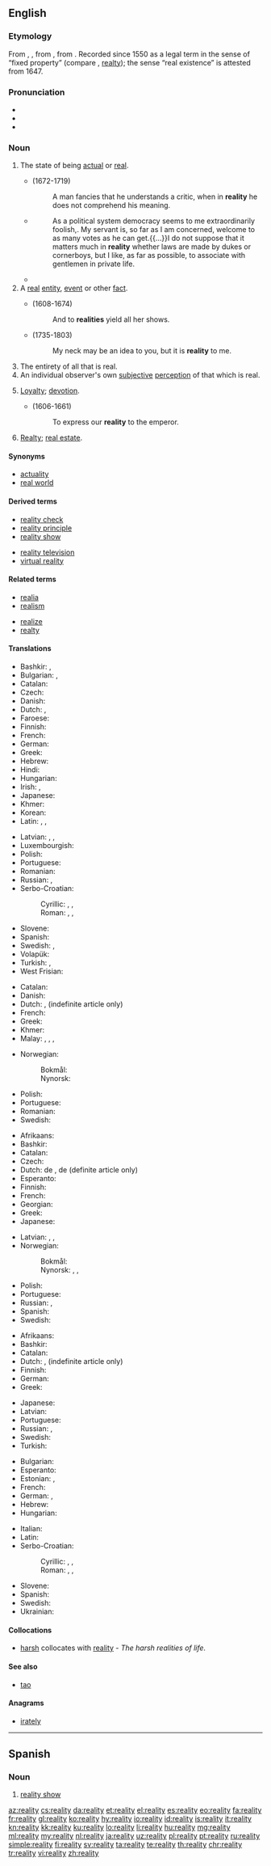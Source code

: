 ==English==

===Etymology===
{{defdate|circa 1540}} From {{etyl|fr|en}} {{m|fr|réalité||quality of being real}}, {{etyl|frm|en}} {{m|frm|realité||property, possession}}, from {{etyl|ML.|en}} {{m|la|realitas}}, from {{etyl|LL.|en}} {{m|la|realis||real}}. Recorded since 1550 as a legal term in the sense of “fixed property” (compare {{m|en|real estate}}, [[realty]]); the sense “real existence” is attested from 1647.

===Pronunciation===
* {{IPA|/riˈæləti/|[riˈæləɾi]|lang=en}}
* {{audio|en-us-reality.ogg|Audio (US)|lang=en}}
* {{rhymes|ælɪti|lang=en}}

===Noun===
{{en-noun|-|realities}}

#The state of being [[actual]] or [[real]].
#:{{ux|en|The '''reality''' of the crash scene on TV dawned upon him only when he saw the victim was no actor but his friend.}}
#*{{w|Joseph Addison}} (1672-1719)
#*:A man fancies that he understands a critic, when in '''reality''' he does not comprehend his meaning.
#*{{RQ:Brmnghm Gsmr|I|01}}
#*:As a political system democracy seems to me extraordinarily foolish,{{nb...}}. My servant is, so far as I am concerned, welcome to as many votes as he can get.{{...}}I do not suppose that it matters much in '''reality''' whether laws are made by dukes or cornerboys, but I like, as far as possible, to associate with gentlemen in private life.
#*{{quote-magazine|date=2013-06-07|author={{w|Joseph Stiglitz}}
|volume=188|issue=26|page=19|magazine={{w|The Guardian Weekly}}
|title=[http://www.guardian.co.uk/commentisfree/2013/may/27/globalisation-is-about-taxes-too Globalisation is about taxes too]
|passage=It is time the international community faced the '''reality''': we have an unmanageable, unfair, distortionary global tax regime. It is a tax system that is pivotal in creating the increasing inequality that marks most advanced countries today{{nb...}}.}}
#A [[real]] [[entity]], [[event]] or other [[fact]].
#:{{ux|en|The ultimate '''reality''' of life is that it ends in death.}}
#*{{w|John Milton}} (1608-1674)
#*:And to '''realities''' yield all her shows.
#*{{w|James Beattie}} (1735-1803)
#*:My neck may be an idea to you, but it is '''reality''' to me.
#The entirety of all that is real.
#An individual observer's own [[subjective]] [[perception]] of that which is real.
#{{lb|en|obsolete}} [[loyalty|Loyalty]]; [[devotion]].
#*{{w|Thomas Fuller}} (1606-1661)
#*:To express our '''reality''' to the emperor.
#{{lb|en|legal|obsolete}} [[realty|Realty]]; [[real estate]].

====Synonyms====
* [[actuality]]
* [[real world]]

====Derived terms====
{{top2}}
* [[reality check]]
* [[reality principle]]
* [[reality show]]
{{mid2}}
* [[reality television]]
* [[virtual reality]]
{{bottom}}

====Related terms====
{{top2}}
* [[realia]]
* [[realism]]
{{mid2}}
* [[realize]]
* [[realty]]
{{bottom}}

====Translations====
{{trans-top|state of being actual or real}}
* Bashkir: {{t|ba|ғәмәл}}, {{t|ba|ысынбарлыҡ}}
* Bulgarian: {{t+|bg|действи́телност|f|sc=Cyrl}}, {{t+|bg|реа́лност|f|sc=Cyrl}}
* Catalan: {{t|ca|realitat|f}}
* Czech: {{t+|cs|skutečnost|f}}
* Danish: {{t|da|virkelighed|c}}
* Dutch: {{t+|nl|werkelijkheid|f}}, {{t+|nl|realiteit|f}}
* Faroese: {{t|fo|veruleiki|m}}
* Finnish: {{t|fi|olemassaolo}}
* French: {{t-needed|fr}}
* German: {{t+|de|Wirklichkeit|f}}
* Greek: {{t+|el|πραγματικότητα|f}}
* Hebrew: {{t-needed|he}}
* Hindi: {{t|hi|सच्चाई|f|sc=Deva}}
* Hungarian: {{t-needed|hu}}
* Irish: {{t|ga|nithiúlacht|f}}, {{t|ga|réadúlacht|f}}
* Japanese: {{t+|ja|実在|tr=じつざい, jitsuzai}}
* Khmer: {{t|km|ការពិត|tr=kaa pɨt|sc=Khmr}}
* Korean: {{t-needed|ko}}
* Latin: {{t|la|natura}}, {{t|la|eventus}}, {{t+|la|veritas}}
{{trans-mid}}
* Latvian: {{t|lv|reālums|m}}, {{t|lv|reālība|f}}, {{t|lv|realitāte|f}}
* Luxembourgish: {{t|lb|Realitéit|f}}
* Polish: {{t+|pl|rzeczywistość|f}}
* Portuguese: {{t+|pt|realidade|f}}
* Romanian: {{t+|ro|realitate|f}}
* Russian: {{t+|ru|реа́льность|f}}, {{t+|ru|веще́ственность|f}}
* Serbo-Croatian:
*: Cyrillic: {{t|sh|стварност|f|sc=Cyrl}}, {{t|sh|реалност|f|sc=Cyrl}}, {{t|sh|јава|f|sc=Cyrl}}
*: Roman: {{t+|sh|stvarnost|f}}, {{t+|sh|realnost|f}}, {{t+|sh|java|f}}
* Slovene: {{t|sl|resničnost|f}}
* Spanish: {{t+|es|realidad|f}}
* Swedish: {{t+|sv|verklighet|c}}, {{t+|sv|realism|c}}
* Volapük: {{t-needed|vo}}
* Turkish: {{t+|tr|gerçek}}, {{t+|tr|hakikat}}
* West Frisian: {{t|fy|wierheid|c}}
{{trans-bottom}}

{{trans-top|a real entity, event etc.}}
* Catalan: {{t|ca|realitat|f}}
* Danish: {{t|da|realitet|c}}
* Dutch: {{t|nl|feitelijkheid|f}}, {{t+|nl|realiteit|f}} (indefinite article only)
* French: {{t-needed|fr}}
* Greek: {{t+|el|πραγματικότητα|f}}
* Khmer: {{t|km|ការពិត|tr=kaa pɨt|sc=Khmr}}
* Malay: {{t|ms|kenyataan}}, {{t|ms|hakikat}}, {{t|ms|realitet}}, {{t|ms|realiti}}
{{trans-mid}}
* Norwegian:
*: Bokmål: {{t|nb|realitet|m}}
*: Nynorsk: {{t|nn|realitet|m}}
* Polish: {{t+|pl|rzeczywistość|f}}
* Portuguese: {{t+|pt|realidade|f}}
* Romanian: {{t+|ro|realitate|f}}
* Swedish: {{t+|sv|realitet|c}}
{{trans-bottom}}

{{trans-top|entirety of all that is real}}
* Afrikaans: {{t|af|realiteit}}
* Bashkir: {{t|ba|ысынбарлыҡ}}
* Catalan: {{t|ca|realitat|f}}
* Czech: {{t+|cs|skutečnost|f}}
* Dutch: de {{t+|nl|werkelijkheid|f}}, de {{t+|nl|realiteit|f}} (definite article only)
* Esperanto: {{t|eo|realaĵo}}
* Finnish: {{t+|fi|todellisuus}}
* French: {{t+|fr|réalité|f}}
* Georgian: {{t-needed|ka}}
* Greek: {{t+|el|πραγματικότητα|f}}
* Japanese: {{t+|ja|現実|tr=げんじつ, genjitsu}}
{{trans-mid}}
* Latvian: {{t|lv|īstenība|f}}, {{t|lv|realitāte|f}}, {{t|lv|reālība}}
* Norwegian:
*: Bokmål: {{t+|no|virkelighet|m|f}}
*: Nynorsk: {{t+|nn|røynd|f}}, {{t|nn|røyndom|m}}, {{t+|nn|verkelegheit|f}}
* Polish: {{t+|pl|rzeczywistość|f}}
* Portuguese: {{t+|pt|realidade|f}}
* Russian: {{t+|ru|реа́льность|f}}, {{t+|ru|действи́тельность|f}}
* Spanish: {{t+|es|realidad|f}}
* Swedish: {{t+|sv|verklighet|c}}
{{trans-bottom}}

{{trans-top|an individual observer's subjective perception}}
* Afrikaans: {{t|af|realiteit}}
* Bashkir: {{t|ba|ысынбарлыҡ}}
* Catalan: {{t|ca|realitat|f}}
* Dutch: {{t+|nl|werkelijkheid|f}}, {{t+|nl|realiteit|f}} (indefinite article only)
* Finnish: {{t+|fi|todellisuus}}
* German: {{t+|de|Realität|f}}
* Greek: {{t+|el|πραγματικότητα|f}}
{{trans-mid}}
* Japanese: {{t+|ja|現実|tr=げんじつ, genjitsu}}
* Latvian: {{t|lv|realitāte|f}}
* Portuguese: {{t+|pt|realidade|f}}
* Russian: {{t+|ru|реа́льность|f}}, {{t+|ru|действи́тельность|f}}
* Swedish: {{t+|sv|verklighet|c}}
* Turkish: {{t+|tr|realite}}
{{trans-bottom}}

{{checktrans-top}}
* Bulgarian: {{t-check|bg|реалност|tr=realnost|sc=Cyrl}}
* Esperanto: {{t-check|eo|realaĵo}}
* Estonian: {{t-check|et|reaalsus}}, {{t-check|et|tegelikkus}}
* French: {{t+check|fr|réalité}}
* German: {{t-check|de|Wirklichkeit|f}}, {{t-check|de|Realität|f}}
* Hebrew: {{t-check|he|מדומה|sc=Hebr}}
* Hungarian: {{t-check|hu|valóság}}
{{trans-mid}}
* Italian: {{t+check|it|realtà}}
* Latin: {{t-check|la|realitas|f}}
* Serbo-Croatian:
*: Cyrillic: {{t-check|sh|стварност|f|sc=Cyrl}}, {{t-check|sh|реалност|f|sc=Cyrl}}, {{t-check|sh|јава|f|sc=Cyrl}}
*: Roman: {{t+check|sh|stvarnost|f}}, {{t+check|sh|realnost|f}}, {{t+check|sh|java|f}}
* Slovene: {{t-check|sl|resničnost|f}}
* Spanish: {{t+check|es|realidad}}
* Swedish: {{t+check|sv|verklighet|c}}
* Ukrainian: {{t-check|uk|реальність|sc=Cyrl}}
{{trans-bottom}}

====Collocations====
* [[harsh]] collocates with [[reality]] - ''The harsh realities of life.''

====See also====
* [[tao]]

====Anagrams====
* [[irately]]
----
==Spanish==

===Noun===
{{es-noun|m|realities}}

# {{context|television|lang=es}} [[reality show]]

[[az:reality]]
[[cs:reality]]
[[da:reality]]
[[et:reality]]
[[el:reality]]
[[es:reality]]
[[eo:reality]]
[[fa:reality]]
[[fr:reality]]
[[gl:reality]]
[[ko:reality]]
[[hy:reality]]
[[io:reality]]
[[id:reality]]
[[is:reality]]
[[it:reality]]
[[kn:reality]]
[[kk:reality]]
[[ku:reality]]
[[lo:reality]]
[[li:reality]]
[[hu:reality]]
[[mg:reality]]
[[ml:reality]]
[[my:reality]]
[[nl:reality]]
[[ja:reality]]
[[uz:reality]]
[[pl:reality]]
[[pt:reality]]
[[ru:reality]]
[[simple:reality]]
[[fi:reality]]
[[sv:reality]]
[[ta:reality]]
[[te:reality]]
[[th:reality]]
[[chr:reality]]
[[tr:reality]]
[[vi:reality]]
[[zh:reality]]